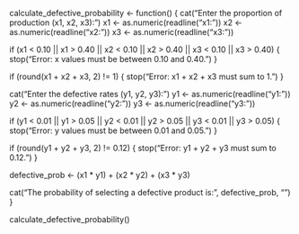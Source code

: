 calculate_defective_probability <- function() {
  cat("Enter the proportion of production (x1, x2, x3):\n")
  x1 <- as.numeric(readline("x1: "))
  x2 <- as.numeric(readline("x2: "))
  x3 <- as.numeric(readline("x3: "))
  
  if (x1 < 0.10 || x1 > 0.40 || x2 < 0.10 || x2 > 0.40 || x3 < 0.10 || x3 > 0.40) {
    stop("Error: x values must be between 0.10 and 0.40.")
  }
  
  if (round(x1 + x2 + x3, 2) != 1) {
    stop("Error: x1 + x2 + x3 must sum to 1.")
  }
  
  cat("Enter the defective rates (y1, y2, y3):\n")
  y1 <- as.numeric(readline("y1: "))
  y2 <- as.numeric(readline("y2: "))
  y3 <- as.numeric(readline("y3: "))

  if (y1 < 0.01 || y1 > 0.05 || y2 < 0.01 || y2 > 0.05 || y3 < 0.01 || y3 > 0.05) {
    stop("Error: y values must be between 0.01 and 0.05.")
  }
  
  if (round(y1 + y2 + y3, 2) != 0.12) {
    stop("Error: y1 + y2 + y3 must sum to 0.12.")
  }
  
  defective_prob <- (x1 * y1) + (x2 * y2) + (x3 * y3)
  
  cat("The probability of selecting a defective product is:", defective_prob, "\n")
}

calculate_defective_probability()
